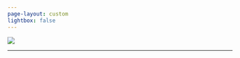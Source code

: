 ```yaml
---
page-layout: custom
lightbox: false
---
```


<!-- Scripts-->
```{=HTML} 

<script src="./js/jquery-3.7.1.min.js"></script>
<script src="./js/d3js-dvs_3.0.1.js"></script>
<script src="./js/index-array-by_1.4.1.js"></script>


<script src="./js/globe.gl-2.32.1.min.js"></script>
<script type="module" src="./js/my_globe.gl.js">  </script>

<!-- bootbox modals for Globe -->
<script src="./js/bootbox-6.0.0.js"></script>
<script src="./js/marked-11.1.0.min.js"></script>

```


<!-- content: globe, dude, text -->
```{=HTML} 


<div class="container" >


<div id="intro_start" class="intro w-75"> </div>

    <div class="d-flex align-items-end" >

    <div id="dude" class="flex-shrink-0 d-none d-lg-block " data-toggle="tooltip"  data-bs-html="true"
      title= "Click a circle on the Globe to discover more about our field studies. <br> 
      Go to <strong><em>Projects/Macroecology</em></strong> to learn more about the map.">
      <img src="./CONTENT/main/dude.png"  class="img-fluid img-right"> 
    <hr>
    </div>

    <div id= "Earth" class="flex-shrink-0" > </div>

    </div>





</div>

```



<!-- before body ends-->
```{=HTML} 


<script>
// init bs tooltip
$(document).ready(function(){
  $('[data-toggle="tooltip"]').tooltip();   
});
</script>


<script>
// text
$(document).ready(function(){
    $.get("/CONTENT/main/intro_start.md", function (txt) {

      marked.parse(txt)

    })

});

$.get('/CONTENT/main/intro_start.md', function(txt) {
    const htmlContent = marked.parse(txt);
    $('#intro_start').html(htmlContent);
});


</script>

<!-- <script>
// let the dude talk
$(document).ready(function() {

    setTimeout(function() {
      $("#dude").tooltip('show');
    }, 2000); 
    setTimeout(function() {
    
    $('#dude').tooltip('hide');
    }, 8000);

  });

</script> -->


<script>
// intro text as modal
$(document).on('click', '.show-read-more', function(e) {

  $.get("/CONTENT/main/intro.md", function (intro_text) {

    bootbox.alert({
      animate       : false,
      scrollable    : true,
      size          : "xl",
      centerVertical: true,
      message       : marked.parse(intro_text),
      backdrop      : true,
      closeButton   : true, 
      
      onShow : function(e) {
        $('#dude').tooltip('hide');
        $(this).find('.modal-footer').remove();
        $('#intro_start').hide();
        $('#dude').css('opacity', '0.05');
        $('#Earth').css('opacity', '0.05');
      }, 

      onHide : function(e) {
        $('#intro_start').show();
        $('#dude').css('opacity', '1');
        $('#Earth').css('opacity', '1');
      }, 




    });
  });
})

</script>

<!-- <script>

$(document).ready(function(){
    $(".nav-footer").remove();
});

</script>   -->










```
